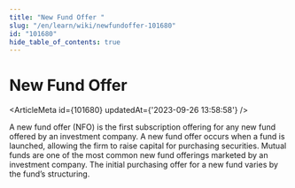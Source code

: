 ```yaml
---
title: "New Fund Offer "
slug: "/en/learn/wiki/newfundoffer-101680"
id: "101680"
hide_table_of_contents: true
---
```



# New Fund Offer 

<ArticleMeta id={101680} updatedAt={'2023-09-26 13:58:58'} />
<div className='border-solid border-b border-t-0 my-4 border-[var(--ifm-color-gray-300)]' />

A new fund offer (NFO) is the first subscription offering for any new fund offered by an investment company. A new fund offer occurs when a fund is launched, allowing the firm to raise capital for purchasing securities. Mutual funds are one of the most common new fund offerings marketed by an investment company. The initial purchasing offer for a new fund varies by the fund’s structuring.
